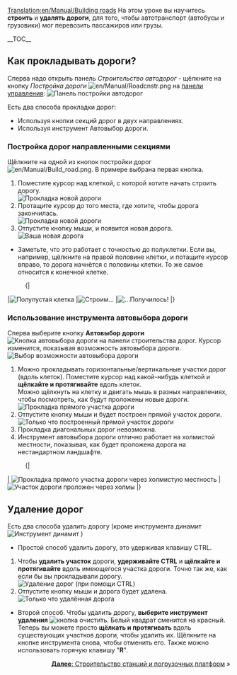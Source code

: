 [[Translation:en/Manual/Building roads]]
{{ru/Необходимо сделать|поменять картинки}}
{{ru/Manual/Tutorial/Учебник}}
<!-- for search bot mainly -->
На этом уроке вы научитесь '''строить''' и '''удалять дороги''', для того, чтобы автотранспорт (автобусы и грузовики) мог перевозить пассажиров или грузы.

__TOC__

==Как прокладывать дороги?==

Сперва надо открыть панель ''Строительство автодорог'' - щёлкните на кнопку ''Постройка дороги'' [[File:en/Manual/Roadcnstr.png]] на [[ru/Manual/Интерфейс игры#panel-upravleniia|панели управления]]:
[[File:ru/Manual/Road construction.png|none|frame|Панель постройки автодорог]]

Есть два способа прокладки дорог:
* Используя кнопки секций дорог в двух направлениях.
* Используя инструмент Автовыбор дороги.

=== Постройка дорог направленными секциями ===

Щёлкните на одной из кнопок постройки дорог [[File:en/Manual/Build road.png]]. В примере выбрана первая кнопка.

#Поместите курсор над клеткой, с которой хотите начать строить дорогу.<br/>[[File:en/Manual/Build roads01.png|none|frame|Прокладка новой дороги]]
#Протащите курсор до того места, где хотите, чтобы дорога закончилась.<br/>[[File:en/Manual/Build roads02.png|none|frame|Прокладка новой дороги]]
#Отпустите кнопку мыши, и появится новая дорога.<br/>[[File:en/Manual/Build roads03.png|none|frame|Ваша новая дорога]]

* Заметьте, что это работает с точностью до полуклетки. Если вы, например, щёлкните на правой половине клетки, и потащите курсор вправо, то дорога начнётся с половины клетки. То же самое относится к конечной клетке.
:{|
|[[File:en/Manual/Build roads04.png|none|frame|Полупустая клетка]]
|[[File:en/Manual/Build roads05.png|none|frame|Строим...]]
|[[File:en/Manual/Build roads06.png|none|frame|...Получилось!]]
|}

=== Использование инструмента автовыбора дороги ===
Сперва выберите кнопку '''Автовыбор дороги''' [[File:en/Manual/Autoroad.png|Кнопка автовыбора дороги]] на панели строительства дорог. Курсор изменится, показывая возможность автовыбора дороги.
[[File:en/Manual/AutoroadTut1.png|none|frame|Выбор возможности автовыбора дороги]]

#Можно прокладывать горизонтальные/вертикальные участки дорог (вдоль клеток). Поместите курсор над какой-нибудь клеткой и '''щёлкайте и протягивайте''' вдоль клеток.<br/>Можно щёлкнуть на клетку и двигать мышь в разных направлениях, чтобы посмотреть, как будут проложены новые дороги.<br/>[[File:en/Manual/AutoroadTut2.png|none|frame|Прокладка прямого участка дороги]]
#Отпустите кнопку мыши и будет построен прямой участок дороги.<br/>[[File:en/Manual/AutoroadTut3.png|none|frame|Только что построенный прямой участок дороги]]
#Прокладка диагональных дорог невозможна.
#Инструмент автовыбора дороги отлично работает на холмистой местности, показывая, как будет проложена дорога на нестандартном ландшафте.
:{|
| [[File:en/Manual/AutoroadTut5.png|none|frame|Прокладка прямого участка дороги через холмистую местность]]
| [[File:en/Manual/AutoroadTut6.png|none|frame|Участок дороги проложен через холмы]]
|}

== Удаление дорог ==
Есть два способа удалить дорогу (кроме инструмента динамит [[File:en/Manual/Clear title.png|Инструмент динамит]] )

*Простой способ удалить дорогу, это удерживая клавишу CTRL.

#Чтобы '''удалить участок''' дороги, '''удерживайте CTRL''' и '''щёлкайте и протягивайте''' вдоль имеющегося участка дороги. Точно так же, как если бы вы прокладывали дорогу.<br/>[[File:en/Manual/AutoroadTut7.png|none|frame|Удаление дорог (при помощи CTRL)]]
#Отпустите кнопку мыши и дорога будет удалена.<br/>[[File:en/Manual/AutoroadTut8.png|none|frame|Только что удалённая дорога]]

*Второй способ. Чтобы удалить дорогу, '''выберите инструмент удаления''' [[File:en/Manual/Toggle clear active.png|кнопка очистить]]. Белый квадрат сменится на красный. Теперь вы можете просто '''щёлкать и протягивать''' вдоль существующих участков дороги, чтобы удалить их. Щёлкните на кнопке инструмента снова, чтобы отменить его. Также можно использовать горячую клавишу "'''R'''".

<span style="float: right">[[ru/Manual/Строительство станций и погрузочных платформ|'''Далее''': Строительство станций и погрузочных платформ]] &raquo;</span>